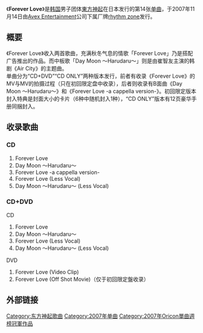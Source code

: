 {{Infobox Single
| Name       = Forever Love
| Artist     = [[東方神起|東方神起]]
| Album      = [[T_(东方神起专辑)|T]]
| A-side     = 
| B-side     = Day Moon〜ハルダル〜<br>Forever Love -a cappella version-
| Released   = {{Flagicon|JPN}} 2007年11月14日
| Format     = [[单曲|单曲]]
| Recorded   = 日本 
| Genre      = [[J-POP|J-POP]]
| Length     = 
| Label      = [[rhythm_zone|rhythm zone]]
| Writer     = 
| Producer   = [[愛貝娛樂|Avex Entertainment]]
| Certification  = 
| Chart position = * 周间销售名次：第4位（[[Oricon公信榜|Oricon]]）
| Last single = 《[[SHINE/Ride_on|SHINE / Ride on]]》<br>（2007年）
| This single = 《'''Forever Love'''》<br>（2007年）
| Next single = 《[[Together_(东方神起单曲)|Together]]》<br>（2007年） 
}}
《'''Forever Love'''》是[[韩国|韩国]]男子团体[[東方神起|東方神起]]在日本发行的第14张[[单曲|单曲]]，于2007年11月14日由[[愛貝娛樂|Avex Entertainment]]公司下属厂牌[[rhythm_zone|rhythm zone]]发行。
== 概要 ==
《Forever Love》收入两首歌曲，充满秋冬气息的情歌「Forever Love」乃是搭配广告推出的作品。而中板歌「Day Moon 〜Harudaru〜」则是由崔智友主演的韩剧《Air City》的主题曲。<br>
单曲分为“CD+DVD”“CD ONLY”两种版本发行，前者有收录《Forever Love》的MV与MV的拍摄过程（只在初回限定盘中收录），后者则收录有B面曲《Day Moon 〜Harudaru〜》和《Forever Love -a cappella version-》。初回限定版本封入特典是封面大小的卡片（6种中随机封入1种），“CD ONLY”版本有12页豪华手册同捆封入。

== 收录歌曲 ==
=== CD ===
# Forever Love 
# Day Moon 〜Harudaru〜
# Forever Love -a cappella version-
# Forever Love (Less Vocal)
# Day Moon 〜Harudaru〜 (Less Vocal)
=== CD+DVD ===
;CD
# Forever Love
# Day Moon 〜Harudaru〜
# Forever Love (Less Vocal)
# Day Moon 〜Harudaru〜 (Less Vocal)
;DVD
# Forever Love (Video Clip)
# Forever Love (Off Shot Movie)（仅于初回限定盤收录）
== 外部链接 ==
{{東方神起}}
[[Category:东方神起歌曲|Category:东方神起歌曲]]
[[Category:2007年单曲|Category:2007年单曲]]
[[Category:2007年Oricon單曲週榜冠軍作品|Category:2007年Oricon單曲週榜冠軍作品]]